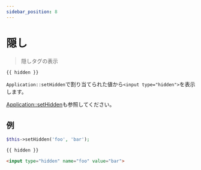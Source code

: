 ```yaml
---
sidebar_position: 8
---
```


# 隠し

> 隠しタグの表示

```php
{{ hidden }}
```

`Application::setHidden`で割り当てられた値から`<input type="hidden">`を表示します。

[Application::setHidden](/docs/fegg/basic/templates/helpers/sethidden)も参照してください。

## 例

```php title="コントローラー"
$this->setHidden('foo', 'bar');
```

```php title="テンプレート"
{{ hidden }}
```

```html title="出力"
<input type="hidden" name="foo" value="bar">
```
